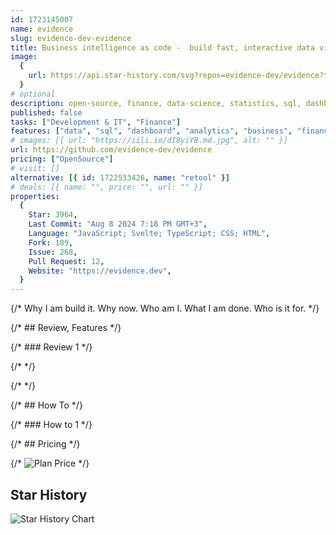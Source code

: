 ```yaml
---
id: 1723145007
name: evidence
slug: evidence-dev-evidence
title: Business intelligence as code -  build fast, interactive data visualizations in pure SQL and markdown
image:
  {
    url: https://api.star-history.com/svg?repos=evidence-dev/evidence?tab=readme-ov-file,
  }
# optional
description: open-source, finance, data-science, statistics, sql, dashboard, analytics, exploratory-data-analysis, webassembly, svelte, data-visualization, self-hosted, data-engineering, business-intelligence, dbt, tailwindcss, duckdb,  ,
published: false
tasks: ["Development & IT", "Finance"]
features: ["data", "sql", "dashboard", "analytics", "business", "finance"]
# images: [{ url: "https://iili.io/dI8yiYB.md.jpg", alt: "" }]
url: https://github.com/evidence-dev/evidence
pricing: ["OpenSource"]
# visit: []
alternative: [{ id: 1722533426, name: "retool" }]
# deals: [{ name: "", price: "", url: "" }]
properties:
  {
    Star: 3964,
    Last Commit: "Aug 8 2024 7:18 PM GMT+3",
    Language: "JavaScript; Svelte; TypeScript; CSS; HTML",
    Fork: 189,
    Issue: 268,
    Pull Request: 12,
    Website: "https://evidence.dev",
  }
---
```


{/* Why I am build it. Why now. Who am I. What I am done. Who is it for. */}

{/* ## Review, Features */}

{/* ### Review 1 */}

{/* <DetailYoutube videoId="" startTime={0} /> */}

{/* <Twitters ids=[] /> */}

{/* ## How To */}

{/* ### How to 1 */}

{/* ## Pricing */}

{/* <Img src="" alt="Plan Price" /> */}

## Star History

![Star History Chart](https://api.star-history.com/svg?repos=evidence-dev/evidence?tab=readme-ov-file)

